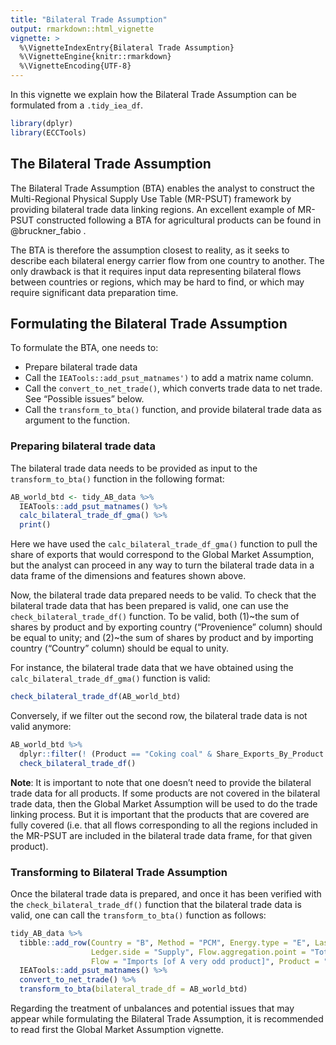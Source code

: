 ```yaml
---
title: "Bilateral Trade Assumption"
output: rmarkdown::html_vignette
vignette: >
  %\VignetteIndexEntry{Bilateral Trade Assumption}
  %\VignetteEngine{knitr::rmarkdown}
  %\VignetteEncoding{UTF-8}
---
```


In this vignette we explain how the Bilateral Trade Assumption can be formulated from a `.tidy_iea_df`.

```r
library(dplyr)
library(ECCTools)
```


## The Bilateral Trade Assumption

The Bilateral Trade Assumption (BTA) enables the analyst to construct the Multi-Regional Physical Supply Use Table (MR-PSUT) framework by providing bilateral trade data linking regions. An excellent example of MR-PSUT constructed following a BTA for agricultural products can be found in @bruckner_fabio .

The BTA is therefore the assumption closest to reality, as it seeks to describe each bilateral energy carrier flow from one country to another. The only drawback is that it requires input data representing bilateral flows between countries or regions, which may be hard to find, or which may require significant data preparation time.


## Formulating the Bilateral Trade Assumption

To formulate the BTA, one needs to:

* Prepare bilateral trade data
* Call the `IEATools::add_psut_matnames')` to add a matrix name column.
* Call the `convert_to_net_trade()`, which converts trade data to net trade. See "Possible issues" below.
* Call the `transform_to_bta()` function, and provide bilateral trade data as argument to the function.


### Preparing bilateral trade data

The bilateral trade data needs to be provided as input to the `transform_to_bta()` function in the following format:

```r
AB_world_btd <- tidy_AB_data %>% 
  IEATools::add_psut_matnames() %>% 
  calc_bilateral_trade_df_gma() %>% 
  print()
```

Here we have used the `calc_bilateral_trade_df_gma()` function to pull the share of exports that would correspond to the Global Market Assumption, but the analyst can proceed in any way to turn the bilateral trade data in a data frame of the dimensions and features shown above.

Now, the bilateral trade data prepared needs to be valid. To check that the bilateral trade data that has been prepared is valid, one can use the `check_bilateral_trade_df()` function. To be valid, both (1)~the sum of shares by product and by exporting country ("Provenience" column) should be equal to unity; and (2)~the sum of shares by product and by importing country ("Country" column) should be equal to unity.

For instance, the bilateral trade data that we have obtained using the `calc_bilateral_trade_df_gma()` function is valid:

```r
check_bilateral_trade_df(AB_world_btd)
```

Conversely, if we filter out the second row, the bilateral trade data is not valid anymore:

```r
AB_world_btd %>% 
  dplyr::filter(! (Product == "Coking coal" & Share_Exports_By_Product == 1)) %>% 
  check_bilateral_trade_df()
```

**Note**: It is important to note that one doesn't need to provide the bilateral trade data for all products. If some products are not covered in the bilateral trade data, then the Global Market Assumption will be used to do the trade linking process. But it is important that the products that are covered are fully covered (i.e.\ that all flows corresponding to all the regions included in the MR-PSUT are included in the bilateral trade data frame, for that given product).


### Transforming to Bilateral Trade Assumption

Once the bilateral trade data is prepared, and once it has been verified with the `check_bilateral_trade_df()` function that the bilateral trade data is valid, one can call the `transform_to_bta()` function as follows:

```r
tidy_AB_data %>% 
  tibble::add_row(Country = "B", Method = "PCM", Energy.type = "E", Last.stage = "Final", Year = 2018, 
                  Ledger.side = "Supply", Flow.aggregation.point = "Total primary energy supply", 
                  Flow = "Imports [of A very odd product]", Product = "A very odd product", Unit = "ktoe", E.dot = 100) %>% 
  IEATools::add_psut_matnames() %>% 
  convert_to_net_trade() %>% 
  transform_to_bta(bilateral_trade_df = AB_world_btd)
```

Regarding the treatment of unbalances and potential issues that may appear while formulating the Bilateral Trade Assumption, it is recommended to read first the Global Market Assumption vignette.
